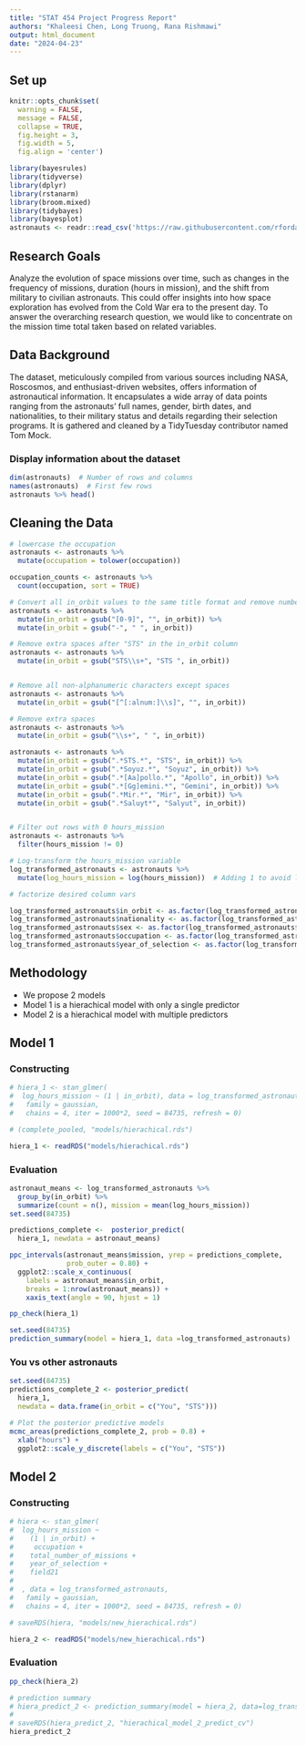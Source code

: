 ```yaml
---
title: "STAT 454 Project Progress Report"
authors: "Khaleesi Chen, Long Truong, Rana Rishmawi"
output: html_document
date: "2024-04-23"
---
```


## Set up
```r
knitr::opts_chunk$set(
  warning = FALSE,
  message = FALSE,
  collapse = TRUE, 
  fig.height = 3, 
  fig.width = 5,
  fig.align = 'center')
```


```r
library(bayesrules)
library(tidyverse)
library(dplyr)
library(rstanarm)
library(broom.mixed)
library(tidybayes)
library(bayesplot)
astronauts <- readr::read_csv('https://raw.githubusercontent.com/rfordatascience/tidytuesday/master/data/2020/2020-07-14/astronauts.csv')
```

## Research Goals

Analyze the evolution of space missions over time, such as changes in the frequency of missions, duration (hours in mission), and the shift from military to civilian astronauts. This could offer insights into how space exploration has evolved from the Cold War era to the present day. To answer the overarching research question, we would like to concentrate on the mission time total taken based on related variables. 

## Data Background

The dataset, meticulously compiled from various sources including NASA, Roscosmos, and enthusiast-driven websites, offers information of astronautical information. It encapsulates a wide array of data points ranging from the astronauts' full names, gender, birth dates, and nationalities, to their military status and details regarding their selection programs. It is gathered and cleaned by a TidyTuesday contributor named Tom Mock.

### Display information about the dataset
```r
dim(astronauts)  # Number of rows and columns
names(astronauts)  # First few rows
astronauts %>% head()
```

## Cleaning the Data

```r

# lowercase the occupation 
astronauts <- astronauts %>%
  mutate(occupation = tolower(occupation))

occupation_counts <- astronauts %>%
  count(occupation, sort = TRUE)

# Convert all in_orbit values to the same title format and remove numbers behind
astronauts <- astronauts %>%
  mutate(in_orbit = gsub("[0-9]", "", in_orbit)) %>%
  mutate(in_orbit = gsub("-", " ", in_orbit))

# Remove extra spaces after "STS" in the in_orbit column
astronauts <- astronauts %>%
  mutate(in_orbit = gsub("STS\\s+", "STS ", in_orbit))


# Remove all non-alphanumeric characters except spaces
astronauts <- astronauts %>%
  mutate(in_orbit = gsub("[^[:alnum:]\\s]", "", in_orbit))

# Remove extra spaces
astronauts <- astronauts %>%
  mutate(in_orbit = gsub("\\s+", " ", in_orbit))

astronauts <- astronauts %>%
  mutate(in_orbit = gsub(".*STS.*", "STS", in_orbit)) %>%
  mutate(in_orbit = gsub(".*Soyuz.*", "Soyuz", in_orbit)) %>%
  mutate(in_orbit = gsub(".*[Aa]pollo.*", "Apollo", in_orbit)) %>%
  mutate(in_orbit = gsub(".*[Gg]emini.*", "Gemini", in_orbit)) %>%
  mutate(in_orbit = gsub(".*Mir.*", "Mir", in_orbit)) %>%
  mutate(in_orbit = gsub(".*Saluyt*", "Salyut", in_orbit)) 


# Filter out rows with 0 hours_mission
astronauts <- astronauts %>%
  filter(hours_mission != 0)

# Log-transform the hours_mission variable
log_transformed_astronauts <- astronauts %>%
  mutate(log_hours_mission = log(hours_mission))  # Adding 1 to avoid log(0)

# factorize desired column vars

log_transformed_astronauts$in_orbit <- as.factor(log_transformed_astronauts$in_orbit)
log_transformed_astronauts$nationality <- as.factor(log_transformed_astronauts$nationality)
log_transformed_astronauts$sex <- as.factor(log_transformed_astronauts$sex)
log_transformed_astronauts$occupation <- as.factor(log_transformed_astronauts$occupation)
log_transformed_astronauts$year_of_selection <- as.factor(log_transformed_astronauts$year_of_selection)
```




## Methodology

- We propose 2 models
- Model 1 is a hierachical model with only a single predictor
- Model 2 is a hierachical model with multiple predictors

## Model  1

### Constructing
```r
# hiera_1 <- stan_glmer(
#  log_hours_mission ~ (1 | in_orbit), data = log_transformed_astronauts,
#   family = gaussian,
#   chains = 4, iter = 1000*2, seed = 84735, refresh = 0)

# (complete_pooled, "models/hierachical.rds")

hiera_1 <- readRDS("models/hierachical.rds")
```

### Evaluation
```r
astronaut_means <- log_transformed_astronauts %>%
  group_by(in_orbit) %>%
  summarize(count = n(), mission = mean(log_hours_mission))
set.seed(84735)

predictions_complete <-  posterior_predict(
  hiera_1, newdata = astronaut_means)

ppc_intervals(astronaut_means$mission, yrep = predictions_complete,
              prob_outer = 0.80) +
  ggplot2::scale_x_continuous(
    labels = astronaut_means$in_orbit,
    breaks = 1:nrow(astronaut_means)) +
    xaxis_text(angle = 90, hjust = 1)

pp_check(hiera_1)

set.seed(84735)
prediction_summary(model = hiera_1, data =log_transformed_astronauts)
```



### You vs other astronauts
```r
set.seed(84735)
predictions_complete_2 <- posterior_predict(
  hiera_1,
  newdata = data.frame(in_orbit = c("You", "STS")))

# Plot the posterior predictive models
mcmc_areas(predictions_complete_2, prob = 0.8) +
  xlab("hours") +
  ggplot2::scale_y_discrete(labels = c("You", "STS"))

```



## Model 2 

### Constructing
```r
# hiera <- stan_glmer(
#  log_hours_mission ~ 
#    (1 | in_orbit) + 
#     occupation + 
#    total_number_of_missions +
#    year_of_selection +
#    field21
#  
#  , data = log_transformed_astronauts,
#   family = gaussian,
#   chains = 4, iter = 1000*2, seed = 84735, refresh = 0)

# saveRDS(hiera, "models/new_hierachical.rds")

hiera_2 <- readRDS("models/new_hierachical.rds")
```

### Evaluation
```r
pp_check(hiera_2)
```
```r
# prediction summary
# hiera_predict_2 <- prediction_summary(model = hiera_2, data=log_transformed_astronauts)
# 
# saveRDS(hiera_predict_2, "hierachical_model_2_predict_cv")
hiera_predict_2
```


